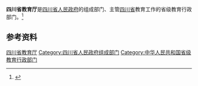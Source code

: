 {{Infobox PRCG
|机构名称 = 四川省教育厅
|标志1    = Red star.svg
|标志1说明 =
|职位1    = 厅长
|人员1    = [[邹瑾_(1964年)|邹　瑾]]
|职位2    = 副厅长
|人员2    = 崔昌宏{{wrap}}戴作安{{wrap}}张澜涛{{wrap}}陈朝先
|人数2    = 4
|成立时间 =
|业务上级 = [[中华人民共和国教育部|中华人民共和国教育部]]
|组织上级 = [[四川省人民政府|四川省人民政府]]
|机构类型 = 省级人民政府组成部门
|中共上级 = [[中国共产党四川省委员会|中国共产党四川省委员会]]
|中共本级 = 中国共产党四川省教育局委员会
|行政级别 = 正地厅级
|前身     =
|地址1    = [[四川省|四川省]]
|邮编1    =
|网站     = 四川省教育厅
|网址     = http://edu.sc.gov.cn/
|电话1    =
|电话2    =
|传真1    =
|image1   =
|caption1 = 
}}

'''四川省教育厅'''是[[四川省人民政府|四川省人民政府]]的组成部门、主管[[四川省|四川省]]教育工作的省级教育行政部门。<ref>{{Cite web|title=中华人民共和国教育法|url=http://www.moe.gov.cn/s78/A02/zfs__left/s5911/moe_619/201512/t20151228_226193.html|accessdate=2020-08-18|work=中华人民共和国教育部|archive-date=2020-02-22|archive-url=https://web.archive.org/web/20200222114538/http://www.moe.gov.cn/s78/A02/zfs__left/s5911/moe_619/201512/t20151228_226193.html|dead-url=yes}}</ref>

== 参考资料 ==
{{reflist}}

{{四川高等院校}}

[[Category:四川省教育厅|]]
[[Category:四川省人民政府组成部门|Category:四川省人民政府组成部门]]
[[Category:中华人民共和国省级教育行政部门|Category:中华人民共和国省级教育行政部门]]